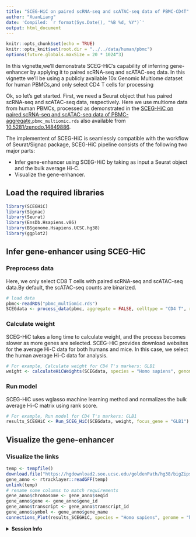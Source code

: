 ```yaml
---
title: "SCEG-HiC on paired scRNA-seq and scATAC-seq data of PBMC-CD4T"
author: "XuanLiang"
date: 'Compiled: `r format(Sys.Date(), "%B %d, %Y")`'
output: html_document
---
```


```r
knitr::opts_chunk$set(echo = TRUE)
knitr::opts_knit$set(root.dir = "../../data/human/pbmc")
options(future.globals.maxSize = 20 * 1024^3)
```

In this vignette,we’ll demonstrate  SCEG-HiC’s capability of inferring gene-enhancer by applying it to paired scRNA-seq and scATAC-seq data. In this vignette we'll be using a publicly available 10x Genomic Multiome dataset for human PBMCs,and only select CD4 T cells for processing

Ok, so let’s get started. First, we need a Seurat object that has paired scRNA-seq and scATAC-seq data, respectively. Here we use multiome data from human PBMCs, processed as demonstrated in the [SCEG-HiC on paired scRNA-seq and scATAC-seq data of PBMC-aggregate](https://wuwei77lx.github.io/SCEGHiC/articles/pbmc_multiomic_aggregrate.html),```pbmc_multiomic.rds``` also available from [10.5281/zenodo.14849886](https://zenodo.org/record/14849886).

The implementent of SCEG-HiC is seamlessly compatible with the workflow of Seurat/Signac package, SCEG-HiC pipeline consists of the following two major parts:

* Infer gene-enhancer using SCEG-HiC by taking as input  a Seurat object and the bulk average Hi-C.
* Visualize the gene-enhancer.

## Load the required libraries
```r
library(SCEGHiC)
library(Signac)
library(Seurat)
library(EnsDb.Hsapiens.v86)
library(BSgenome.Hsapiens.UCSC.hg38)
library(ggplot2)
```

## Infer gene-enhancer using SCEG-HiC 

### Preprocess data
Here, we only select CD8 T cells with paired scRNA-seq and scATAC-seq data.By default, the scATAC-seq counts are binarized.
```r
# load data
pbmc<-readRDS("pbmc_multiomic.rds")
SCEGdata <- process_data(pbmc, aggregate = FALSE, celltype = "CD4 T", rna_assay = "SCT")
```
### Calculate weight
SCEG-HiC takes a long time to calculate weight, and the process becomes slower as more genes are selected. SCEG-HiC provides download websites for the average Hi-C data for both humans and mice. In this case, we select the human average Hi-C data for analysis.

```r
# For example, Calculate weight for CD4 T's markers: GLB1
weight <- calculateHiCWeights(SCEGdata, species = "Homo sapiens", genome = "hg38", focus_gene = "GLB1", averHicPath = "/picb/bigdata/project/liangxuan/data/human_contact/AvgHiC")
```
### Run model
SCEG-HiC uses wglasso machine learning method and normalizes the bulk average Hi-C matrix using rank score.
```r
# For example, Run model for CD4 T's markers: GLB1
results_SCEGHiC <- Run_SCEG_HiC(SCEGdata, weight, focus_gene = "GLB1")
```

## Visualize the gene-enhancer 

### Visualize the links

```r
temp <- tempfile()
download.file("https://hgdownload2.soe.ucsc.edu/goldenPath/hg38/bigZips/genes/hg38.refGene.gtf.gz", temp)
gene_anno <- rtracklayer::readGFF(temp)
unlink(temp)
# rename some columns to match requirements
gene_anno$chromosome <- gene_anno$seqid
gene_anno$gene <- gene_anno$gene_id
gene_anno$transcript <- gene_anno$transcript_id
gene_anno$symbol <- gene_anno$gene_name
connections_Plot(results_SCEGHiC, species = "Homo sapiens", genome = "hg38", focus_gene = "GLB1", cutoff = 0.001, gene_anno = gene_anno)
```

<details>
  <summary>**Session Info**</summary>

```r
sessionInfo()
```

</details>
